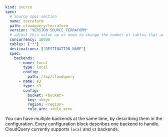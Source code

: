 ```yaml copy
kind: source
spec:
  # Source spec section
  name: terraform
  path: cloudquery/terraform
  version: "VERSION_SOURCE_TERRAFORM"
  # adjust this value up or down to change the number of tables that are resolved in parallel
  concurrency: 10000
  tables: ["*"]
  destinations: ["DESTINATION_NAME"]
  spec:
    backends:
      - name: local
        type: local
        config:
          path: /tmp/cloudquery
      - name: s3
        type: s3
        config:
          bucket: <bucket>
          key: <key>
          region: <region>
          role_arn: <role_arn>
```

You can have multiple backends at the same time, by describing them in the configuration. Every configuration block describes one backend to handle.
CloudQuery currently supports `local` and `s3` backends.
